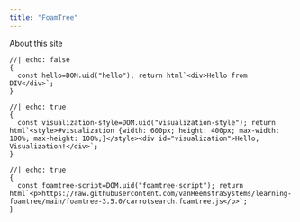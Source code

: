 ```yaml
---
title: "FoamTree"
---
```


About this site

```ojs
//| echo: false
{
  const hello=DOM.uid("hello"); return html`<div>Hello from DIV</div>`;
}
```

```ojs
//| echo: true
{
  const visualization-style=DOM.uid("visualization-style"); return html`<style>#visualization {width: 600px; height: 400px; max-width: 100%; max-height: 100%;}</style><div id="visualization">Hello, Visualization!</div>`;
} 
```

```ojs
//| echo: true
{
  const foamtree-script=DOM.uid("foamtree-script"); return html`<p>https://raw.githubusercontent.com/vanHeemstraSystems/learning-foamtree/main/foamtree-3.5.0/carrotsearch.foamtree.js</p>`;
}
```
